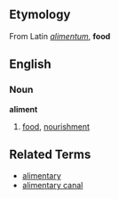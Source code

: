 ==Etymology==
From Latin ''[[alimentum]]'', '''food'''

==English==
===Noun===
'''aliment'''

# [[food]], [[nourishment]]

==Related Terms==
*[[alimentary]]
*[[alimentary canal]]